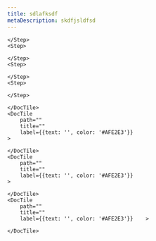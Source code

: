 ```yaml
---
title: sdlafksdf
metaDescription: skdfjsldfsd
---
```


<Steps>
    <Step>
        
    </Step>
    <Step>
        
    </Step>
    <Step>
        
    </Step>
    <Step>
        
    </Step>
</Steps>

<DocTiles numbered>
    <DocTile
        path=""
        title=""
        label={{text: '', color: '#AFE2E3'}}
    >
        
    </DocTile>
    <DocTile
        path=""
        title=""
        label={{text: '', color: '#AFE2E3'}}
    >
        
    </DocTile>
    <DocTile
        path=""
        title=""
        label={{text: '', color: '#AFE2E3'}}
    >
        
    </DocTile>
    <DocTile
        path=""
        title=""
        label={{text: '', color: '#AFE2E3'}}    >
        
    </DocTile>

</DocTiles>